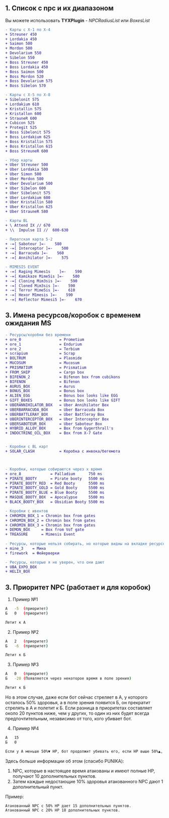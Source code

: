 ## 1. Список с npc и их диапазоном
Вы можете использовать **TYXPlugin** - *NPCRadiusList* или *BoxesList*

```diff
- Карты с X-1 по X-4
+ Streuner 450
+ Lordakia 450
+ Saimon 500
+ Mordon 500
+ Devolarium 550
+ Sibelon 550
+ Boss Streuner 450
+ Boss Lordakia 450
+ Boss Saimon 500
+ Boss Mordon 520
+ Boss Devolarium 575
+ Boss Sibelon 570

- Карты с X-5 по X-8
+ Sibelonit 575
+ Lordakium 610
+ Kristallin 575
+ Kristallon 600
+ StrauneR 600
+ Cubicon 525
+ Protegit 525
+ Boss Sibelonit 575
+ Boss Lordakium 625
+ Boss Kristallin 575
+ Boss Kristallon 615
+ Boss StreuneR 600

- Убер карты
+ Uber Streuner 500
+ Uber Lordakia 500
+ Uber Simon 500
+ Uber Mordon 580
+ Uber Devolarium 500
+ Uber Sibelon 600
+ Uber Sibelonit 575
+ Uber Lordakium 600
+ Uber Kristallin 580
+ Uber Kristallon 625
+ Uber StrauneR 580

- Карты BL
+ \ Attend IX // 670 
+ \\  Impulse II //  600-630

- Пиратская карта 5-2
+ -=[ Saboteur ]=-    580
+ -=[ Interceptor ]=-    500
+ -=[ Barracuda ]=-    560
+ -=[ Annihilator ]=-    575

- MIMESIS EVENT
+ -=[ Raging Mimes1s    ]=-    590
+ -=[ Kamikaze Mime5is ]=-    580
+ -=[ Cloning Mim3sis ]=-    590
+ -=[ Cloned Mim3sis ]=-    590
+ -=[ Terror Mime5is ]=-    610
+ -=[ Hexor M1mesis ]=-    590
+ -=[ Reflector Mimesi5 ]=-    670
```

## 3. Имена ресурсов/коробок с временем ожидания MS
```diff
- Ресурсы/коробки без времени 
+ ore_0                 = Prometium
+ ore_1                 = Endurium
+ ore_2                 = Terbium
+ scrapium              = Scrap
+ BOLTRUM               = Plasmide
+ MUCOSUM               = Mucosum
+ PRISMATIUM            = Prismatium
+ FROM_SHIP             = Cargo box
+ BIFENON_2             = Bifenon box from cubikons
+ BIFENON               = Bifenon
+ AURUS_BOX             = Aurus
+ BONUS_BOX             = Bonus box
+ ALIEN_EGG             = Bonus box looks like EGG
+ GIFT_BOXES            = Bonus box looks like GIFT
+ UBERANNIHILATOR_BOX   = Uber Annihilator Box
+ UBERBARRACUDA_BOX     = Uber Barracuda Box
+ UBERBATTLERAY_BOX     = Uber Battleray Box
+ UBERINTERCEPTOR_BOX   = Uber Interceptor Box
+ UBERSABOTEUR_BOX      = Uber Saboteur Box
+ HYBRID_ALLOY_BOX      = Box from Gygerthrall's 
+ INDOCTRINE_OIL_BOX    = Box from X-7 Gate 


- Коробки с BL карт
+ SOLAR_CLASH           = Коробка с инвока/бегемота



- Коробки, которые собираются через x время
+ ore_8             = Palladium      750 ms
+ PIRATE_BOOTY      = Pirate booty   5500 ms
+ PIRATE_BOOTY_RED  = Red Booty      5500 ms
+ PIRATE_BOOTY_GOLD = Gold Booty     5500 ms
+ PIRATE_BOOTY_BLUE = Blue Booty     5500 ms
+ MASQUE_BOOTY_BOX  = Apocalypse     5500 ms
+ BLACK_BOOTY_BOX   = Obsidian Booty 5500 ms

- Коробки с ивентов
+ CHROMIN_BOX_1 = Chromin box from gates
+ CHROMIN_BOX_2 = Chromin box from gates
+ CHROMIN_BOX_3 = Chromin box from gates
+ DEMON_BOX     = Box from VoT gate
+ TREASURE      = Mimesis Event
  
- Ресурсы, которые нельзя собирать, но которые видны на вкладке ресурсов.
+ mine_3    = Мина
+ firework  = Фейерверки

- Ресурсы, которые я не уверен, что они дают
+ UBA_EXPO_BOX
+ HELIX_BOX
```

## 3. Приоритет NPC (работает и для коробок)

1. Пример №1
```bash
А   -5  (приоритет)
Б   0   (приоритет)

Летит к А
```

2. Пример №2

```bash
А   2   (приоритет)
Б   -6  (приоритет)

Летит к Б
```

3. Пример №3
```bash
А   0   (приоритет)
Б   -20 (Появляется через некоторое время в поле зрения)

Летит к Б
```

 
Но в этом случае, даже если бот сейчас стреляет в А, у которого осталось 50% здоровья, а в поле зрения появится Б, он прекратит стрелять в А и полетит к Б.
Если разница в приоритетах составляет около 20 пунктов ниже, чем у других, то один из них будет всегда предпочтительным, независимо от того, кого убивает бот.

4. Пример №4
```bash
А   15
Б   0

Если у A меньше 50%▼ HP, бот продолжит убивать его, если HP выше 50%▲, бот полетит к Б.
```

Здесь больше информации об этом (спасибо PUNIKA):
1. NPC, которые в настоящее время атакованы и имеют полные HP, получают 10 дополнительных пунктов.
2. Затем каждые недостающие 10% здоровья атакованного NPC дают 1 дополнительный пункт.
 
Пример:
```bash
Атакованный NPC с 50% HP дает 15 дополнительных пунктов.
Атакованный NPC с 20% HP 18 дополнительных пунктов.
```